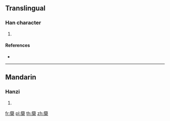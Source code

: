 {{character info/new}}
==Translingual==

===Han character===
{{Han char|rn=140|rad=艸|as=23|sn=29|four=|canj=TVFD}}

# {{defn|Han|sort=艸23}}

====References====
* {{Han ref|kx=1072.440|dkj=32652|dj=1539.070|hdz=53339.200|uh=864A|ud=34378}}

----

==Mandarin==

===Hanzi===
{{cmn-hanzi|pin=[[luán]] ([[luan2]])|wg=luan<sup>2</sup>}}

# {{defn|lang=cmn|sort=艸23}}

[[fr:虊]]
[[pl:虊]]
[[th:虊]]
[[zh:虊]]
